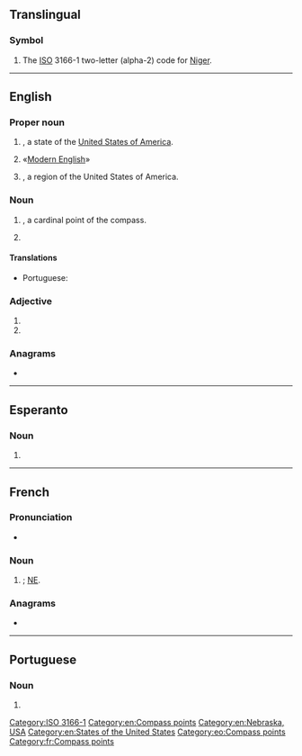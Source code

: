 {{also|Appendix:Variations of "ne"}}
==Translingual==

===Symbol===
{{head|mul|symbol}}

# The [[ISO]] 3166-1 two-letter (alpha-2) code for [[Niger]].

[[Category:ISO 3166-1]]

----

==English==

===Proper noun===
{{en-proper noun}}

# {{abbreviation of|en|Nebraska|nodot=1}}, a state of the [[United States of America]].
# {{abbreviation of|en|New English|nodot=1}} «[[Modern English]]»
# {{initialism of|en|New England|nodot=1}}, a region of the United States of America.

===Noun===
{{en-noun|-}}

# {{initialism of|en|northeast|nodot=1}}, a cardinal point of the compass.
# {{initialism of|en|norepinephrine}}

====Translations====
{{trans-top|compass point}}
* Portuguese: {{t+|pt|NE}}
{{trans-mid}}
{{trans-bottom}}

===Adjective===
{{en-adj|-}}

# {{initialism of|en|northeastern}}
# {{initialism of|en|[[not]] [[evaluated]]}}

===Anagrams===
* {{anagrams|en|a=en|-en|EN|en|en-}}

[[Category:en:Compass points]]
[[Category:en:Nebraska, USA]]
[[Category:en:States of the United States]]

----

==Esperanto==

===Noun===
{{head|eo|noun}}
# {{abbreviation of|eo|nordeosto||northeast}}

[[Category:eo:Compass points]]

----

==French==

===Pronunciation===
* {{audio|fr|LL-Q150 (fra)-Lepticed7-NE.wav|Audio}}

===Noun===
{{head|fr|noun}}

# {{abbreviation of|fr|nord-est|nodot=1}}; [[#English|NE]].

===Anagrams===
* {{l|fr|en}}

[[Category:fr:Compass points]]

----

==Portuguese==

===Noun===
{{pt-noun|m|-}}

# {{abbreviation of|pt|nordeste}}
